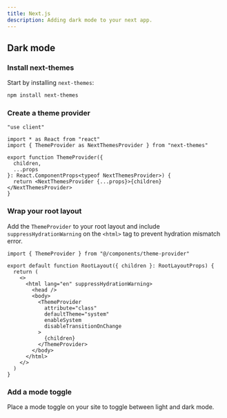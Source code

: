 ```yaml
---
title: Next.js
description: Adding dark mode to your next app.
---
```


## Dark mode

<Steps>

### Install next-themes

Start by installing `next-themes`:

```bash
npm install next-themes
```

### Create a theme provider

```tsx title="components/theme-provider.tsx"
"use client"

import * as React from "react"
import { ThemeProvider as NextThemesProvider } from "next-themes"

export function ThemeProvider({
  children,
  ...props
}: React.ComponentProps<typeof NextThemesProvider>) {
  return <NextThemesProvider {...props}>{children}</NextThemesProvider>
}
```

### Wrap your root layout

Add the `ThemeProvider` to your root layout and include `suppressHydrationWarning` on the `<html>` tag to prevent hydration mismatch error.

```tsx {1,6,9-14} title="app/layout.tsx"
import { ThemeProvider } from "@/components/theme-provider"

export default function RootLayout({ children }: RootLayoutProps) {
  return (
    <>
      <html lang="en" suppressHydrationWarning>
        <head />
        <body>
          <ThemeProvider
            attribute="class"
            defaultTheme="system"
            enableSystem
            disableTransitionOnChange
          >
            {children}
          </ThemeProvider>
        </body>
      </html>
    </>
  )
}
```

### Add a mode toggle

Place a mode toggle on your site to toggle between light and dark mode.

<ComponentPreview name="mode-toggle" className="[&_.preview]:items-start" />

</Steps>
